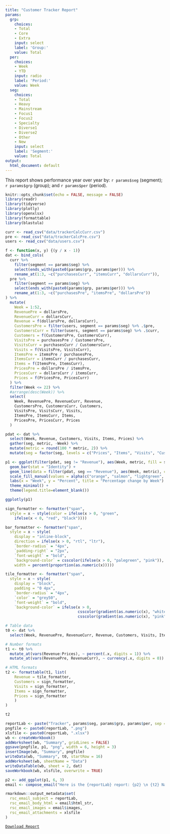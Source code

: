 ```yaml
---
title: "Customer Tracker Report"
params:
  grp:
    choices:
    - Total
    - Core
    - Extra
    input: select
    label: 'Group:'
    value: Total
  per:
    choices:
    - Week
    - YTD
    input: radio
    label: 'Period:'
    value: Week
  seg:
    choices:
    - Total
    - Heavy
    - Mainstream
    - Focus1
    - Focus2
    - Specialty
    - Diverse1
    - Diverse2
    - Other
    - New
    input: select
    label: 'Segment:'
    value: Total
output:
  html_document: default
---
```


This report shows performance year over year by: `r params$seg` (segment); `r params$grp` (group); and `r params$per` (period).

```r
knitr::opts_chunk$set(echo = FALSE, message = FALSE)
library(readr)
library(tidyverse)
library(plotly)
library(openxlsx)
library(formattable)
library(blastula)
```

```r
curr <- read_csv("data/trackerCalcCurr.csv")
pre <- read_csv("data/trackerCalcPre.csv")
users <- read_csv("data/users.csv")
```

```r
f <- function(x, y) {(y / x - 1)}
dat <- bind_cols(
  curr %>%
    filter(segment == params$seg) %>%
    select(ends_with(paste0(params$grp, params$per))) %>%
    rename_at(1:3, ~c("purchasesCurr", "itemsCurr", "dollarsCurr")),
  pre %>%
    filter(segment == params$seg) %>%
    select(ends_with(paste0(params$grp, params$per))) %>%
    rename_at(1:3, ~c("purchasesPre", "itemsPre", "dollarsPre"))
) %>%
  mutate(
    Week = 1:52,
    RevenuePre = dollarsPre,
    RevenueCurr = dollarsCurr,
    Revenue = f(dollarsPre, dollarsCurr),
    CustomersPre = filter(users, segment == params$seg) %>% .$pre,
    CustomersCurr = filter(users, segment == params$seg) %>% .$curr,
    Customers = f(CustomersPre, CustomersCurr),
    VisitsPre = purchasesPre / CustomersPre,
    VisitsCurr = purchasesCurr / CustomersCurr,
    Visits = f(VisitsPre, VisitsCurr),
    ItemsPre = itemsPre / purchasesPre,
    ItemsCurr = itemsCurr / purchasesCurr,
    Items = f(ItemsPre, ItemsCurr),
    PricesPre = dollarsPre / itemsPre,
    PricesCurr = dollarsCurr / itemsCurr,
    Prices = f(PricesPre, PricesCurr)
  ) %>%
  filter(Week <= 22) %>%
  #arrange(desc(Week)) %>%
  select(
    Week, RevenuePre, RevenueCurr, Revenue,
    CustomersPre, CustomersCurr, Customers,
    VisitsPre, VisitsCurr, Visits,
    ItemsPre, ItemsCurr, Items,
    PricesPre, PricesCurr, Prices
  )
```

```r
pdat <- dat %>%
  select(Week, Revenue, Customers, Visits, Items, Prices) %>%
  gather(seg, metric, -Week) %>%
  mutate(metric = round(100 * metric, 2)) %>%
  mutate(seg = factor(seg, levels = c("Prices", "Items", "Visits", "Customers", "Revenue")))

p1 <- ggplot(filter(pdat, seg != "Revenue"), aes(Week, metric, fill = seg)) +
  geom_bar(stat = "Identity") + 
  geom_line(data = filter(pdat, seg == "Revenue"), aes(Week, metric), col = "darkgrey") +
  scale_fill_manual(values = alpha(c("orange", "salmon", "lightgreen", "darkgrey", "lightblue"), 0.5)) +
  labs(x = "Week", y = "Percent", title = "Percentage change by Week") +
  theme_minimal() +
  theme(legend.title=element_blank())

ggplotly(p1)
```


```r
sign_formatter <- formatter("span", 
  style = x ~ style(color = ifelse(x > 0, "green", 
    ifelse(x < 0, "red", "black"))))

bar_formatter <- formatter("span",
  style = x ~ style(
    display = "inline-block", 
    direction = ifelse(x > 0, "rtl", "ltr"), 
    `border-radius` = "4px", 
    `padding-right` = "2px",
    `font-weight` = "bold",
    `background-color` = csscolor(ifelse(x > 0, "palegreen", "pink")), 
    width = percent(proportion(as.numeric(x)))))

tile_formatter <- formatter("span",
  style = x ~ style(
    display = "block", 
    padding = "0 4px", 
    `border-radius` = "4px",
    `color` = "grey50",
    `font-weight` = "bold",
    `background-color` = ifelse(x > 0,
                                csscolor(gradient(as.numeric(x), "white", "palegreen")),
                                csscolor(gradient(as.numeric(x), "pink", "white")))))

# Table data
t0 <- dat %>%
  select(Week, RevenuePre, RevenueCurr, Revenue, Customers, Visits, Items, Prices)

# Number formats
t1 <- t0 %>%
  mutate_at(vars(Revenue:Prices), ~ percent(.x, digits = 1)) %>%
  mutate_at(vars(RevenuePre, RevenueCurr), ~ currency(.x, digits = 0))

# HTML formats
t2 <- formattable(t1, list(
    Revenue = tile_formatter,
    Customers = sign_formatter,
    Visits = sign_formatter,
    Items = sign_formatter,
    Prices = sign_formatter
    )
)

t2
```

```r
reportLab <- paste("Tracker", params$seg, params$grp, params$per, sep = "-")
pngfile <- paste0(reportLab, ".png")
xlsfile <- paste0(reportLab, ".xlsx")
wb <- createWorkbook()
addWorksheet(wb, "Summary", gridLines = FALSE)
ggsave(pngfile, p1, "png", width = 6, height = 3)
insertImage(wb, "Summary", pngfile)
writeData(wb, "Summary", t0, startRow = 16)
addWorksheet(wb, sheetName = "Data")
writeDataTable(wb, sheet = 2, dat)
saveWorkbook(wb, xlsfile, overwrite = TRUE)
```

```r
p2 <- add_ggplot(p1, 6, 3)
email <- compose_email("Here is the {reportLab} report: {p2} \n {t2} Nathan")

rmarkdown::output_metadata$set(
  rsc_email_subject = reportLab,
  rsc_email_body_html = email$html_str,
  rsc_email_images = email$images,
  rsc_email_attachments = xlsfile
)
```

[`Download Report`](`r xlsfile`)

